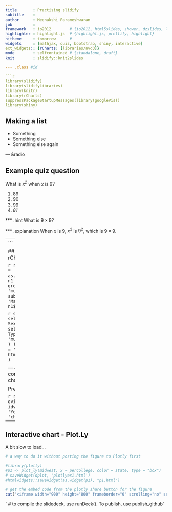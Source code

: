 ```yaml
---
title       : Practising slidify    
subtitle    : 
author      : Meenakshi Parameshwaran
job         : 
framework   : io2012        # {io2012, html5slides, shower, dzslides, landslide, Slidy ...}
highlighter : highlight.js  # {highlight.js, prettify, highlight}
hitheme     : tomorrow      # 
widgets     : [mathjax, quiz, bootstrap, shiny, interactive]
ext_widgets:: {rCharts: [libraries/nvd3]}
mode        : selfcontained # {standalone, draft}
knit        : slidify::knit2slides

--- .class #id 

```r
library(slidify)
library(slidifyLibraries)
library(knitr)
library(rCharts)
suppressPackageStartupMessages(library(googleVis))
library(shiny)
```

## Making a list

- Something
- Something else
- Something else again

--- &radio

## Example quiz question

What is $x^2$ when $x$ is 9?

1. 89
2. 90
3. 99
4. _81_

*** .hint 
What is $9 \times 9$?

*** .explanation 
When $x$ is 9, $x^2$ is $9^2$, which is $9 \times 9$.

---
```


## Interactive chart - rCharts

```r
require(rCharts)
haireye = as.data.frame(HairEyeColor)
n1 <- nPlot(Freq ~ Hair, group = 'Eye', type = 'multiBarChart',
  data = subset(haireye, Sex == 'Male')
)
n1$print('chart1')
```

```r
slidifyUI(
  sidebarPanel(
    selectInput('sex', 'Choose Sex', c('Male', 'Female')),
    selectInput('type', 'Choose Type',
      c('multiBarChart', 'multiBarHorizontalChart')
    )
  ),
  mainPanel(
    tags$div(id = 'nvd3plot', class='shiny-html-output nvd3 rChart')
  )
)
```

--- &interactive
## Interactive console chart - google charts

Press the play button.

```r
require(googleVis)
M1 <- gvisMotionChart(Fruits, idvar = 'Fruit', timevar = 'Year')
print(M1, tag = 'chart')
```

---

## Interactive chart - Plot.Ly
A bit slow to load...

```r

# a way to do it without posting the figure to Plotly first

#library(plotly)
#p1 <- plot_ly(midwest, x = percollege, color = state, type = "box")
# saveWidget(dplot, 'plotlyex1.html')
#htmlwidgets::saveWidget(as.widget(p1), "p1.html")
```

```r
# get the embed code from the plotly share button for the figure
cat('<iframe width="900" height="800" frameborder="0" scrolling="no" src="https://plot.ly/~mparam83/14.embed?share_key=jfRsrcGEtejXuix1Ej7fJi"></iframe>')
```

` # to compile the slidedeck, use runDeck(). To publish, use publish_github'
